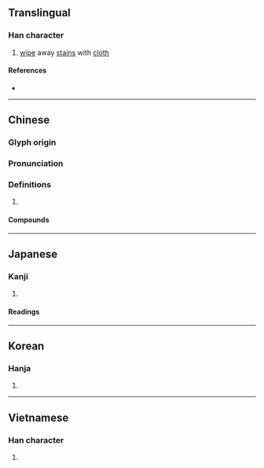 {{character info/new}}
==Translingual==

===Han character===
{{Han char|rn=64|rad=手|as=06|sn=9|four=53040|canj=QIPM|ids=⿰扌式}}

# [[wipe]] away [[stain]]s with [[cloth]]

====References====
* {{Han ref|kx=0427.200|dkj=11989|dj=0776.170|hdz=31865.030|uh=62ED|ud=25325|bh=ABF8|bd=44024}}

----

==Chinese==
{{zh-forms}}

===Glyph origin===
{{Han etym}}

===Pronunciation===
{{zh-pron
|m=shì
|c=sik1
|h=pfs=chhu̍t
|mn=qz:siak/xm,zz:sek/chhit
|mn_note=siak/sek - literary; chhit - vernacular
|mc=y
|oc=y
|cat=
}}

===Definitions===
{{zh-hanzi}}

# {{rfdef|zh}}

====Compounds====
{{zh-der|傾耳拭目|拭目以俟|拭目|拂拭|拭目以待|擦拭|拭淚|拭目而待|洗拭|拭目而觀|抆拭|抹拭|拭目傾耳|拭目以觀|膏脣拭舌|舔拭|拭去}}

----

==Japanese==

===Kanji===
{{ja-kanji|grade=|rs=手06}}

# {{defn|lang=ja|sort=手06}}

====Readings====
{{ja-readings
|on=しき, しょく
|kun=ぬぐ-う, ふ-く
}}

----

==Korean==

===Hanja===
{{ko-hanja|hangeul=식|eumhun=|rv=sik|mr=sik|y=sik}}

# {{defn|lang=ko|sort=手06}}

----

==Vietnamese==

===Han character===
{{vi-hantu|rị|rs=手06}}

# {{defn|lang=vi|sort=手06}}